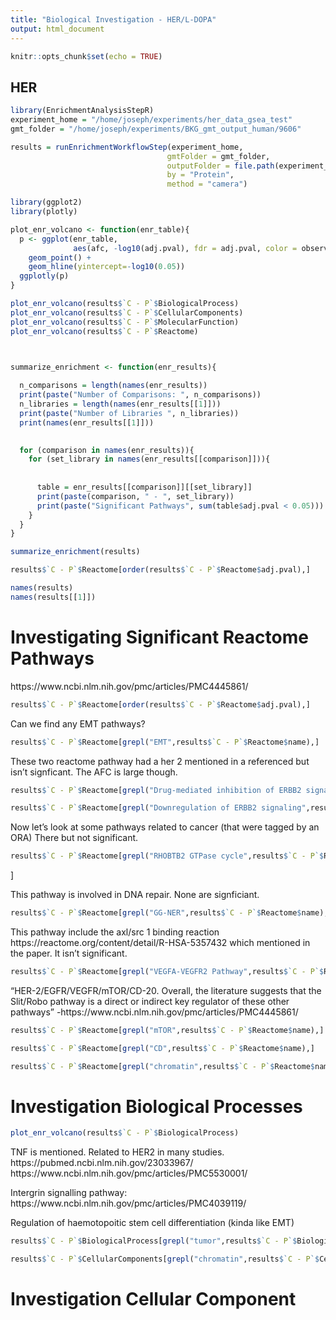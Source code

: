 ```yaml
---
title: "Biological Investigation - HER/L-DOPA"
output: html_document
---
```


```r
knitr::opts_chunk$set(echo = TRUE)
```

## HER

```r

library(EnrichmentAnalysisStepR)
experiment_home = "/home/joseph/experiments/her_data_gsea_test"
gmt_folder = "/home/joseph/experiments/BKG_gmt_output_human/9606"

results = runEnrichmentWorkflowStep(experiment_home, 
                                   gmtFolder = gmt_folder,
                                   outputFolder = file.path(experiment_home,"transform"),
                                   by = "Protein",
                                   method = "camera")
```

```r
library(ggplot2)
library(plotly)

plot_enr_volcano <- function(enr_table){
  p <- ggplot(enr_table, 
              aes(afc, -log10(adj.pval), fdr = adj.pval, color = observed, gene.set = gene.set)) + 
    geom_point() +
    geom_hline(yintercept=-log10(0.05)) 
  ggplotly(p)
}

plot_enr_volcano(results$`C - P`$BiologicalProcess)
plot_enr_volcano(results$`C - P`$CellularComponents)
plot_enr_volcano(results$`C - P`$MolecularFunction)
plot_enr_volcano(results$`C - P`$Reactome)



summarize_enrichment <- function(enr_results){
  
  n_comparisons = length(names(enr_results))
  print(paste("Number of Comparisons: ", n_comparisons))
  n_libraries = length(names(enr_results[[1]]))
  print(paste("Number of Libraries ", n_libraries))
  print(names(enr_results[[1]]))

  
  for (comparison in names(enr_results)){
    for (set_library in names(enr_results[[comparison]])){
      
      
      table = enr_results[[comparison]][[set_library]]
      print(paste(comparison, " - ", set_library))
      print(paste("Significant Pathways", sum(table$adj.pval < 0.05)))
    }
  }
}

summarize_enrichment(results)
```

```r
results$`C - P`$Reactome[order(results$`C - P`$Reactome$adj.pval),]
```

```r
names(results)
names(results[[1]])
```

# Investigating Significant Reactome Pathways

https://www.ncbi.nlm.nih.gov/pmc/articles/PMC4445861/

```r
results$`C - P`$Reactome[order(results$`C - P`$Reactome$adj.pval),]
```

Can we find any EMT pathways? 

```r
results$`C - P`$Reactome[grepl("EMT",results$`C - P`$Reactome$name),]
```

These two reactome pathway had a her 2 mentioned in a referenced but isn't signficant. 
The AFC is large though. 

```r
results$`C - P`$Reactome[grepl("Drug-mediated inhibition of ERBB2 signaling",results$`C - P`$Reactome$name),]
```

```r
results$`C - P`$Reactome[grepl("Downregulation of ERBB2 signaling",results$`C - P`$Reactome$name),]
```

Now let's look at some pathways related to cancer (that were tagged by an ORA)
There but not significant. 

```r
results$`C - P`$Reactome[grepl("RHOBTB2 GTPase cycle",results$`C - P`$Reactome$name),]
```
]

This pathway is involved in DNA repair. None are signficiant. 
```r
results$`C - P`$Reactome[grepl("GG-NER",results$`C - P`$Reactome$name),]
```

This pathway include the axl/src 1 binding reaction https://reactome.org/content/detail/R-HSA-5357432 which mentioned in the paper. 
It isn't significant. 

```r
results$`C - P`$Reactome[grepl("VEGFA-VEGFR2 Pathway",results$`C - P`$Reactome$name),]
```
"HER-2/EGFR/VEGFR/mTOR/CD-20. Overall, the literature suggests that the Slit/Robo pathway is a direct or indirect key regulator of these other pathways " -https://www.ncbi.nlm.nih.gov/pmc/articles/PMC4445861/ 

```r
results$`C - P`$Reactome[grepl("mTOR",results$`C - P`$Reactome$name),]
```
```r
results$`C - P`$Reactome[grepl("CD",results$`C - P`$Reactome$name),]
```

```r
results$`C - P`$Reactome[grepl("chromatin",results$`C - P`$Reactome$name),]
```



# Investigation Biological Processes

```r
plot_enr_volcano(results$`C - P`$BiologicalProcess)
```


TNF is mentioned. Related to HER2 in many studies. 
https://pubmed.ncbi.nlm.nih.gov/23033967/
https://www.ncbi.nlm.nih.gov/pmc/articles/PMC5530001/


Intergrin signalling pathway: 
https://www.ncbi.nlm.nih.gov/pmc/articles/PMC4039119/

Regulation of haemotopoitic stem cell differentiation (kinda like EMT)

```r
results$`C - P`$BiologicalProcess[grepl("tumor",results$`C - P`$BiologicalProcess$name),]
```

```r
results$`C - P`$CellularComponents[grepl("chromatin",results$`C - P`$CellularComponents$name),]
```





# Investigation Cellular Component